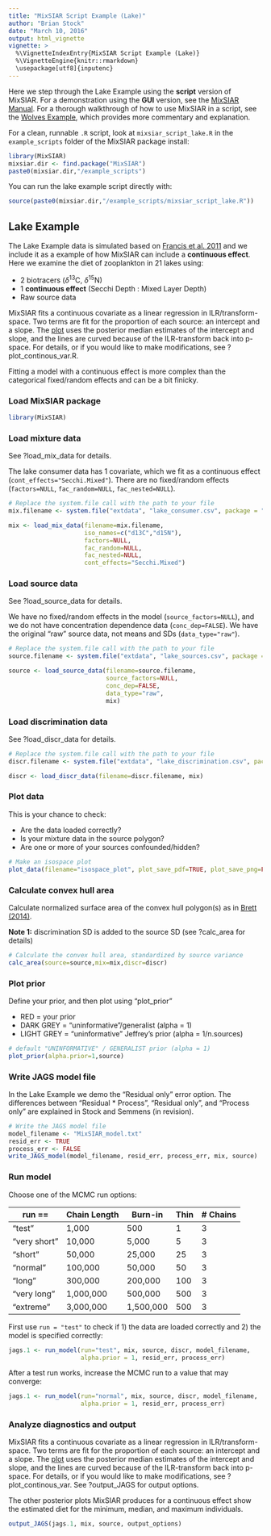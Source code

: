 ```yaml
---
title: "MixSIAR Script Example (Lake)"
author: "Brian Stock"
date: "March 10, 2016"
output: html_vignette
vignette: >
  %\VignetteIndexEntry{MixSIAR Script Example (Lake)}
  %\VignetteEngine{knitr::rmarkdown}
  \usepackage[utf8]{inputenc} 
---
```


Here we step through the Lake Example using the **script** version of MixSIAR. For a demonstration using the **GUI** version, see the [MixSIAR Manual](https://github.com/brianstock/MixSIAR/blob/master/inst/mixsiar_manual_3.1.pdf). For a thorough walkthrough of how to use MixSIAR in a script, see the [Wolves Example](http://htmlpreview.github.com/?https://github.com/brianstock/MixSIAR/blob/master/inst/doc/wolves_ex.html), which provides more commentary and explanation.

For a clean, runnable `.R` script, look at `mixsiar_script_lake.R` in the `example_scripts` folder of the MixSIAR package install:
```r
library(MixSIAR)
mixsiar.dir <- find.package("MixSIAR")
paste0(mixsiar.dir,"/example_scripts")
```

You can run the lake example script directly with:
```r
source(paste0(mixsiar.dir,"/example_scripts/mixsiar_script_lake.R"))
```

## Lake Example

The Lake Example data is simulated based on [Francis et al. 2011](http://onlinelibrary.wiley.com/doi/10.1111/j.1461-0248.2011.01597.x/full) and we include it as a example of how MixSIAR can include a **continuous effect**. Here we examine the diet of zooplankton in 21 lakes using:

+ 2 biotracers ($\delta^{13}$C, $\delta^{15}$N)
+ 1 **continuous effect** (Secchi Depth : Mixed Layer Depth)
+ Raw source data

MixSIAR fits a continuous covariate as a linear regression in ILR/transform-space. Two terms are fit for the proportion of each source: an intercept and a slope. The [plot](https://github.com/brianstock/MixSIAR/blob/master/Manual/lake_posterior_density_diet_p_Secchi.Mixed.pdf) uses the posterior median estimates of the intercept and slope, and the lines are curved because of the ILR-transform back into p-space. For details, or if you would like to make modifications, see ?plot_continous_var.R.

Fitting a model with a continuous effect is more complex than the categorical fixed/random effects and can be a bit finicky.

### Load MixSIAR package

```r
library(MixSIAR)
```

### Load mixture data

See ?load_mix_data for details.

The lake consumer data has 1 covariate, which we fit as a continuous effect (`cont_effects="Secchi.Mixed"`). There are no fixed/random effects (`factors=NULL`, `fac_random=NULL`, `fac_nested=NULL`).

```r
# Replace the system.file call with the path to your file
mix.filename <- system.file("extdata", "lake_consumer.csv", package = "MixSIAR")

mix <- load_mix_data(filename=mix.filename,
					 iso_names=c("d13C","d15N"),
					 factors=NULL,
					 fac_random=NULL,
					 fac_nested=NULL,
					 cont_effects="Secchi.Mixed")
```

### Load source data

See ?load_source_data for details.

We have no fixed/random effects in the model (`source_factors=NULL`), and we do not have concentration dependence data (`conc_dep=FALSE`). We have the original "raw" source data, not means and SDs (`data_type="raw"`).

```r
# Replace the system.file call with the path to your file
source.filename <- system.file("extdata", "lake_sources.csv", package = "MixSIAR")

source <- load_source_data(filename=source.filename,
						   source_factors=NULL,
						   conc_dep=FALSE,
						   data_type="raw",
						   mix)
```

### Load discrimination data

See ?load_discr_data for details.

```r
# Replace the system.file call with the path to your file
discr.filename <- system.file("extdata", "lake_discrimination.csv", package = "MixSIAR")

discr <- load_discr_data(filename=discr.filename, mix)
```

### Plot data

This is your chance to check:

+ Are the data loaded correctly?
+ Is your mixture data in the source polygon?
+ Are one or more of your sources confounded/hidden?

```r
# Make an isospace plot
plot_data(filename="isospace_plot", plot_save_pdf=TRUE, plot_save_png=FALSE, mix,source,discr)
```

### Calculate convex hull area

Calculate normalized surface area of the convex hull polygon(s) as in [Brett (2014)](http://www.int-res.com/articles/suppl/m514p001_supp.pdf).

**Note 1:** discrimination SD is added to the source SD (see ?calc_area for details)

```r
# Calculate the convex hull area, standardized by source variance
calc_area(source=source,mix=mix,discr=discr)
```

### Plot prior

Define your prior, and then plot using "plot_prior"

+ RED = your prior
+ DARK GREY = "uninformative"/generalist (alpha = 1)
+ LIGHT GREY = "uninformative" Jeffrey's prior (alpha = 1/n.sources)

```r
# default "UNINFORMATIVE" / GENERALIST prior (alpha = 1)
plot_prior(alpha.prior=1,source)
```

### Write JAGS model file
    
In the Lake Example we demo the "Residual only" error option. The differences between "Residual * Process", "Residual only", and "Process only" are explained in Stock and Semmens (in revision).

```r
# Write the JAGS model file
model_filename <- "MixSIAR_model.txt"
resid_err <- TRUE
process_err <- FALSE
write_JAGS_model(model_filename, resid_err, process_err, mix, source)
```

### Run model

Choose one of the MCMC run options:

| run ==  | Chain Length | Burn-in | Thin | # Chains |
| ------------- | ------------- | ------------- | ------------- | ------------- |
| "test" | 1,000 | 500 | 1 | 3 |
| "very short" | 10,000 | 5,000 | 5 | 3 |
| "short" | 50,000 | 25,000 | 25 | 3 |
| "normal" | 100,000 | 50,000 | 50 | 3 |
| "long" | 300,000 | 200,000 | 100 | 3 |
| "very long" | 1,000,000 | 500,000 | 500 | 3 |
| "extreme" | 3,000,000 | 1,500,000 | 500 | 3 |

First use `run = "test"` to check if 1) the data are loaded correctly and 2) the model is specified correctly:
```r
jags.1 <- run_model(run="test", mix, source, discr, model_filename, 
                    alpha.prior = 1, resid_err, process_err)
```

After a test run works, increase the MCMC run to a value that may converge:
```r
jags.1 <- run_model(run="normal", mix, source, discr, model_filename,
                    alpha.prior = 1, resid_err, process_err)
```

### Analyze diagnostics and output

MixSIAR fits a continuous covariate as a linear regression in ILR/transform-space. Two terms are fit for the proportion of each source: an intercept and a slope. The [plot](https://github.com/brianstock/MixSIAR/blob/master/Manual/lake_posterior_density_diet_p_Secchi.Mixed.pdf) uses the posterior median estimates of the intercept and slope, and the lines are curved because of the ILR-transform back into p-space. For details, or if you would like to make modifications, see ?plot_continous_var. See ?output_JAGS for output options.

The other posterior plots MixSIAR produces for a continuous effect show the estimated diet for the minimum, median, and maximum individuals.

```r
output_JAGS(jags.1, mix, source, output_options)
```


